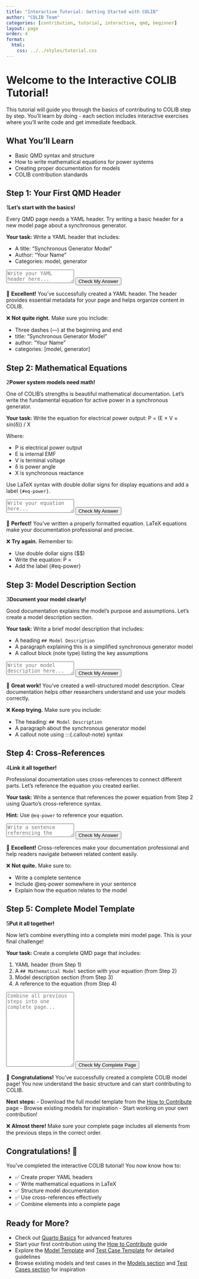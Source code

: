 ```yaml
---
title: "Interactive Tutorial: Getting Started with COLIB"
author: "COLIB Team" 
categories: [contribution, tutorial, interactive, qmd, beginner]
layout: page
order: 4
format:
  html:
    css: ../../styles/tutorial.css
---
```


# Welcome to the Interactive COLIB Tutorial! {#sec-intro}

This tutorial will guide you through the basics of contributing to COLIB step by step. You'll learn by doing - each section includes interactive exercises where you'll write code and get immediate feedback.

:::{.callout-note}
## What You'll Learn
- Basic QMD syntax and structure
- How to write mathematical equations for power systems
- Creating proper documentation for models
- COLIB contribution standards
:::


## Step 1: Your First QMD Header {#sec-step1}

<div class="tutorial-step">
<span class="step-counter">1</span>**Let's start with the basics!** 

Every QMD page needs a YAML header. Try writing a basic header for a new model page about a synchronous generator.

**Your task:** Write a YAML header that includes:

- A title: "Synchronous Generator Model"
- Author: "Your Name"
- Categories: model, generator

<div class="code-editor-container">
<textarea class="code-editor" id="editor1" placeholder="Write your YAML header here...

Example format:
---
title: "Your Title"
author: "Your Name"
categories: [category1, category2]
---"></textarea>

<button class="check-button" onclick="checkStep1()">Check My Answer</button>
</div>

<div class="success-message" id="success1">
🎉 **Excellent!** You've successfully created a YAML header. The header provides essential metadata for your page and helps organize content in COLIB.
</div>

<div class="error-message" id="error1">
❌ **Not quite right.** Make sure you include:

- Three dashes (---) at the beginning and end
- title: "Synchronous Generator Model"
- author: "Your Name" 
- categories: [model, generator]
</div>
</div>

## Step 2: Mathematical Equations {#sec-step2}

<div class="tutorial-step">
<span class="step-counter">2</span>**Power system models need math!** 

One of COLIB's strengths is beautiful mathematical documentation. Let's write the fundamental equation for active power in a synchronous generator.

**Your task:** Write the equation for electrical power output:
P = (E × V × sin(δ)) / X

Where:

- P is electrical power output
- E is internal EMF 
- V is terminal voltage
- δ is power angle
- X is synchronous reactance

Use LaTeX syntax with double dollar signs for display equations and add a label `{#eq-power}`.

<textarea class="code-editor" id="editor2" placeholder="Write your equation here...

Example format:
$$
Your equation here
$$ {#eq-your-label}"></textarea>

<button class="check-button" onclick="checkStep2()">Check My Answer</button>

<div class="success-message" id="success2">
🎉 **Perfect!** You've written a properly formatted equation. LaTeX equations make your documentation professional and precise.
</div>

<div class="error-message" id="error2">
❌ **Try again.** Remember to:

- Use double dollar signs ($$) 
- Write the equation: P = \frac{E \times V \times \sin(\delta)}{X}
- Add the label {#eq-power}
</div>
</div>

## Step 3: Model Description Section {#sec-step3}

<div class="tutorial-step">
<span class="step-counter">3</span>**Document your model clearly!** 

Good documentation explains the model's purpose and assumptions. Let's create a model description section.

**Your task:** Write a brief model description that includes:

- A heading `## Model Description`
- A paragraph explaining this is a simplified synchronous generator model
- A callout block (note type) listing the key assumptions

<textarea class="code-editor" id="editor3" placeholder="Write your model description here...

Include:
- ## Model Description
- A paragraph about the model
- A callout note with assumptions"></textarea>

<button class="check-button" onclick="checkStep3()">Check My Answer</button>

<div class="success-message" id="success3">
🎉 **Great work!** You've created a well-structured model description. Clear documentation helps other researchers understand and use your models correctly.
</div>

<div class="error-message" id="error3">
❌ **Keep trying.** Make sure you include:

- The heading: `## Model Description`
- A paragraph about the synchronous generator model
- A callout note using :::{.callout-note} syntax
</div>
</div>

## Step 4: Cross-References {#sec-step4}

<div class="tutorial-step">
<span class="step-counter">4</span>**Link it all together!** 

Professional documentation uses cross-references to connect different parts. Let's reference the equation you created earlier.

**Your task:** Write a sentence that references the power equation from Step 2 using Quarto's cross-reference syntax.

**Hint:** Use `@eq-power` to reference your equation.

<textarea class="code-editor" id="editor4" placeholder="Write a sentence referencing the equation...

Example: The power output is calculated using @eq-power, which shows..."></textarea>

<button class="check-button" onclick="checkStep4()">Check My Answer</button>

<div class="success-message" id="success4">
🎉 **Excellent!** Cross-references make your documentation professional and help readers navigate between related content easily.
</div>

<div class="error-message" id="error4">
❌ **Not quite.** Make sure to:

- Write a complete sentence
- Include @eq-power somewhere in your sentence
- Explain how the equation relates to the model
</div>
</div>

## Step 5: Complete Model Template {#sec-step5}

<div class="tutorial-step">
<span class="step-counter">5</span>**Put it all together!** 

Now let's combine everything into a complete mini model page. This is your final challenge!

**Your task:** Create a complete QMD page that includes:

1. YAML header (from Step 1)
2. A `## Mathematical Model` section with your equation (from Step 2)  
3. Model description section (from Step 3)
4. A reference to the equation (from Step 4)

<textarea class="code-editor" id="editor5" style="min-height: 200px;" placeholder="Combine all previous steps into one complete page..."></textarea>

<button class="check-button" onclick="checkStep5()">Check My Complete Page</button>

<div class="success-message" id="success5">
🎊 **Congratulations!** You've successfully created a complete COLIB model page! You now understand the basic structure and can start contributing to COLIB.

**Next steps:**
- Download the full model template from the [How to Contribute](../howTo/index.qmd) page
- Browse existing models for inspiration
- Start working on your own contribution!
</div>

<div class="error-message" id="error5">
❌ **Almost there!** Make sure your complete page includes all elements from the previous steps in the correct order.
</div>
</div>

## Congratulations! 🎉 {#sec-conclusion}

You've completed the interactive COLIB tutorial! You now know how to:

- ✅ Create proper YAML headers
- ✅ Write mathematical equations in LaTeX
- ✅ Structure model documentation  
- ✅ Use cross-references effectively
- ✅ Combine elements into a complete page

:::{.callout-tip}
## Ready for More?

- Check out [Quarto Basics](../quartoBasics/index.qmd) for advanced features
- Start your first contribution using the [How to Contribute](../howTo/index.qmd) guide
- Explore the [Model Template](../modelTemplate/index.qmd) and [Test Case Template](../testSystemTemplate/index.qmd) for detailed guidelines
- Browse existing models and test cases in the [Models section](../../models/index.qmd) and [Test Cases section](../../testCases/index.qmd) for inspiration
:::

<script>
function normalizeText(text) {
    return text.trim().toLowerCase().replace(/\s+/g, ' ');
}

function checkStep1() {
    const input = document.getElementById('editor1').value;
    const success = document.getElementById('success1');
    const error = document.getElementById('error1');
    
    const hasTitle = input.includes('title:') && input.includes('Synchronous Generator Model');
    const hasAuthor = input.includes('author:');
    const hasCategories = input.includes('categories:') && input.includes('model') && input.includes('generator');
    const hasDashes = input.includes('---');
    
    if (hasTitle && hasAuthor && hasCategories && hasDashes) {
        success.style.display = 'block';
        error.style.display = 'none';
    } else {
        error.style.display = 'block';
        success.style.display = 'none';
    }
}

function checkStep2() {
    const input = document.getElementById('editor2').value;
    const success = document.getElementById('success2');
    const error = document.getElementById('error2');
    
    const hasDoubleDollar = input.includes('$$');
    const hasEquation = input.includes('P') && input.includes('E') && input.includes('V') && input.includes('sin');
    const hasLabel = input.includes('{#eq-power}');
    
    if (hasDoubleDollar && hasEquation && hasLabel) {
        success.style.display = 'block';
        error.style.display = 'none';
    } else {
        error.style.display = 'block';
        success.style.display = 'none';
    }
}

function checkStep3() {
    const input = document.getElementById('editor3').value;
    const success = document.getElementById('success3');
    const error = document.getElementById('error3');
    
    const hasHeading = input.includes('## Model Description') || input.includes('##Model Description');
    const hasCallout = input.includes(':::{.callout-note}') && input.includes(':::');
    const hasParagraph = input.split('\n').some(line => 
        line.trim().length > 20 && !line.includes('#') && !line.includes(':::')
    );
    
    if (hasHeading && hasCallout && hasParagraph) {
        success.style.display = 'block';
        error.style.display = 'none';
    } else {
        error.style.display = 'block';
        success.style.display = 'none';
    }
}

function checkStep4() {
    const input = document.getElementById('editor4').value;
    const success = document.getElementById('success4');
    const error = document.getElementById('error4');
    
    const hasReference = input.includes('@eq-power');
    
    if (hasReference) {
        success.style.display = 'block';
        error.style.display = 'none';
    } else {
        error.style.display = 'block';
        success.style.display = 'none';
    }
}

function checkStep5() {
    const input = document.getElementById('editor5').value;
    const success = document.getElementById('success5');
    const error = document.getElementById('error5');
    
    const hasYAML = input.includes('---') && input.includes('title:');
    const hasEquation = input.includes('$$') && input.includes('{#eq-power}');
    const hasDescription = input.includes('## Model Description');
    const hasReference = input.includes('@eq-power');
    
    if (hasYAML && hasEquation && hasDescription && hasReference) {
        success.style.display = 'block';
        error.style.display = 'none';
    } else {
        error.style.display = 'block';
        success.style.display = 'none';
    }
}
</script> 
